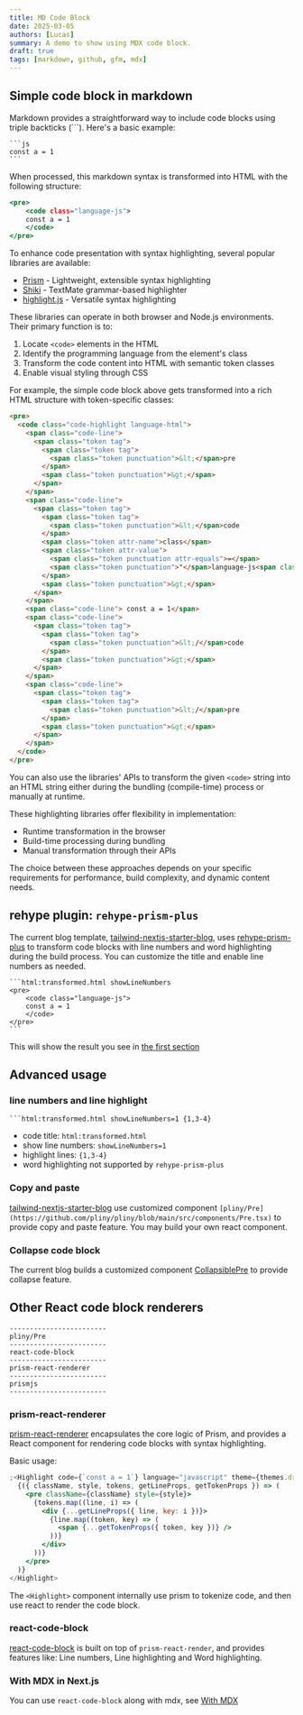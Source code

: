 ```yaml
---
title: MD Code Block
date: 2025-03-05
authors: [Lucas]
summary: A demo to show using MDX code block.
draft: true
tags: [markdown, github, gfm, mdx]
---
```


<MdxSeriesNav currentPost={props.path} />

<TOCInline toc={props.toc} toHeading={2} exclude="Introduction" />

## Simple code block in markdown

Markdown provides a straightforward way to include code blocks using triple backticks (```). Here's a basic example:

````
```js
const a = 1
```
````

When processed, this markdown syntax is transformed into HTML with the following structure:

```html:transformed.html showLineNumbers=1 {1,3-4}
<pre>
    <code class="language-js">
    const a = 1
    </code>
</pre>
```

To enhance code presentation with syntax highlighting, several popular libraries are available:

- [Prism](https://prismjs.com/) - Lightweight, extensible syntax highlighting
- [Shiki](https://shiki.style/) - TextMate grammar-based highlighter
- [highlight.js](https://highlightjs.org/) - Versatile syntax highlighting

These libraries can operate in both browser and Node.js environments. Their primary function is to:

1. Locate `<code>` elements in the HTML
2. Identify the programming language from the element's class
3. Transform the code content into HTML with semantic token classes
4. Enable visual styling through CSS

For example, the simple code block above gets transformed into a rich HTML structure with token-specific classes:

```html
<pre>
  <code class="code-highlight language-html">
    <span class="code-line">
      <span class="token tag">
        <span class="token tag">
          <span class="token punctuation">&lt;</span>pre
        </span>
        <span class="token punctuation">&gt;</span>
      </span>
    </span>
    <span class="code-line">
      <span class="token tag">
        <span class="token tag">
          <span class="token punctuation">&lt;</span>code
        </span>
        <span class="token attr-name">class</span>
        <span class="token attr-value">
          <span class="token punctuation attr-equals">=</span>
          <span class="token punctuation">"</span>language-js<span class="token punctuation">"</span>
        </span>
        <span class="token punctuation">&gt;</span>
      </span>
    </span>
    <span class="code-line"> const a = 1</span>
    <span class="code-line">
      <span class="token tag">
        <span class="token tag">
          <span class="token punctuation">&lt;/</span>code
        </span>
        <span class="token punctuation">&gt;</span>
      </span>
    </span>
    <span class="code-line">
      <span class="token tag">
        <span class="token tag">
          <span class="token punctuation">&lt;/</span>pre
        </span>
        <span class="token punctuation">&gt;</span>
      </span>
    </span>
  </code>
</pre>
```

You can also use the libraries' APIs to transform the given `<code>` string into an HTML string either during the bundling (compile-time) process or manually at runtime.

These highlighting libraries offer flexibility in implementation:

- Runtime transformation in the browser
- Build-time processing during bundling
- Manual transformation through their APIs

The choice between these approaches depends on your specific requirements for performance, build complexity, and dynamic content needs.

## rehype plugin: `rehype-prism-plus`

The current blog template, [tailwind-nextjs-starter-blog](https://github.com/timlrx/tailwind-nextjs-starter-blog), uses [rehype-prism-plus](https://github.com/timlrx/rehype-prism-plus/tree/main/src) to transform code blocks with line numbers and word highlighting during the build process. You can customize the title and enable line numbers as needed.

````
```html:transformed.html showLineNumbers
<pre>
    <code class="language-js">
    const a = 1
    </code>
</pre>
```
````

This will show the result you see in [the first section](#simple-code-block-in-markdown)

## Advanced usage

### line numbers and line highlight

````
```html:transformed.html showLineNumbers=1 {1,3-4}
````

- code title: `html:transformed.html`
- show line numbers: `showLineNumbers=1`
- highlight lines: `{1,3-4}`
- word highlighting not supported by `rehype-prism-plus`

### Copy and paste

[tailwind-nextjs-starter-blog](https://github.com/timlrx/tailwind-nextjs-starter-blog) use customized component `[pliny/Pre](https://github.com/pliny/pliny/blob/main/src/components/Pre.tsx)` to provide copy and paste feature. You may build your own react component.

### Collapse code block

The current blog builds a customized component [CollapsiblePre](https://github.com/xianminx/xianminx.github.com/blob/386dcffc6076fc6879546d49087e0bc8bf896f04/components/CollapsiblePre.tsx#L28) to provide collapse feature.

## Other React code block renderers

```
------------------------
pliny/Pre
------------------------
react-code-block
------------------------
prism-react-renderer
------------------------
prismjs
------------------------
```

### prism-react-renderer

[prism-react-renderer](https://github.com/FormidableLabs/prism-react-renderer) encapsulates the core logic of Prism, and provides a React component for rendering code blocks with syntax highlighting.

Basic usage:

```jsx
;<Highlight code={`const a = 1`} language="javascript" theme={themes.dracula}>
  {({ className, style, tokens, getLineProps, getTokenProps }) => (
    <pre className={className} style={style}>
      {tokens.map((line, i) => (
        <div {...getLineProps({ line, key: i })}>
          {line.map((token, key) => (
            <span {...getTokenProps({ token, key })} />
          ))}
        </div>
      ))}
    </pre>
  )}
</Highlight>
```

The `<Highlight>` component internally use prism to tokenize code, and then use react to render the code block.

### react-code-block

[react-code-block](https://react-code-block.netlify.app/) is built on top of `prism-react-render`, and provides features like: Line numbers, Line highlighting and Word highlighting.

### With MDX in Next.js

You can use `react-code-block` along with mdx, see [With MDX](https://react-code-block.netlify.app/usage/with-mdx)
